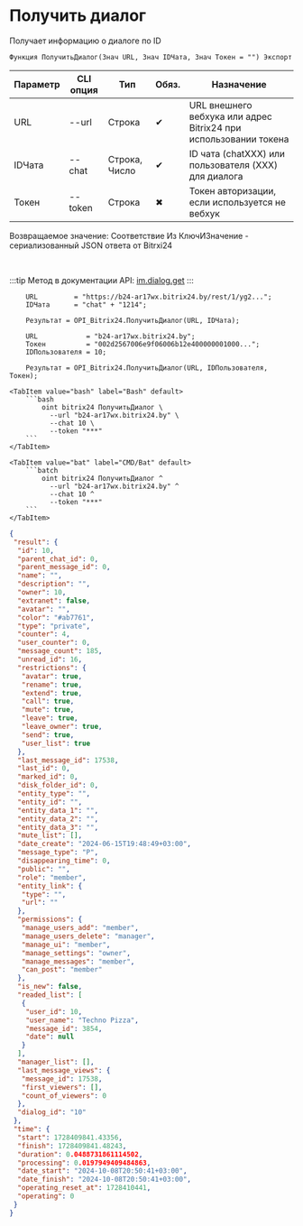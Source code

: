 ﻿---
sidebar_position: 14
---


# Получить диалог
 Получает информацию о диалоге по ID



`Функция ПолучитьДиалог(Знач URL, Знач IDЧата, Знач Токен = "") Экспорт`

  | Параметр | CLI опция | Тип | Обяз. | Назначение |
  |-|-|-|-|-|
  | URL | --url | Строка | &#x2714; | URL внешнего вебхука или адрес Bitrix24 при использовании токена |
  | IDЧата | --chat | Строка, Число | &#x2714; | ID чата (chatXXX) или пользователя (XXX) для диалога |
  | Токен | --token | Строка | &#x2716; | Токен авторизации, если используется не вебхук |

  
  Возвращаемое значение:   Соответствие Из КлючИЗначение - сериализованный JSON ответа от Bitrxi24

<br/>

:::tip
Метод в документации API: [im.dialog.get](https://dev.1c-bitrix.ru/learning/course/?COURSE_ID=93&LESSON_ID=12886)
:::
<br/>


```bsl title="Пример использования для 1С:Предприятие/OneScript"
    URL         = "https://b24-ar17wx.bitrix24.by/rest/1/yg2...";
    IDЧата      = "chat" + "1214";

    Результат = OPI_Bitrix24.ПолучитьДиалог(URL, IDЧата);

    URL            = "b24-ar17wx.bitrix24.by";
    Токен          = "002d2567006e9f06006b12e400000001000...";
    IDПользователя = 10;

    Результат = OPI_Bitrix24.ПолучитьДиалог(URL, IDПользователя, Токен);
```
    

 <Tabs>
  
    <TabItem value="bash" label="Bash" default>
        ```bash
            oint bitrix24 ПолучитьДиалог \
              --url "b24-ar17wx.bitrix24.by" \
              --chat 10 \
              --token "***"
        ```
    </TabItem>
  
    <TabItem value="bat" label="CMD/Bat" default>
        ```batch
            oint bitrix24 ПолучитьДиалог ^
              --url "b24-ar17wx.bitrix24.by" ^
              --chat 10 ^
              --token "***"
        ```
    </TabItem>
</Tabs>


```json title="Результат"
{
 "result": {
  "id": 10,
  "parent_chat_id": 0,
  "parent_message_id": 0,
  "name": "",
  "description": "",
  "owner": 10,
  "extranet": false,
  "avatar": "",
  "color": "#ab7761",
  "type": "private",
  "counter": 4,
  "user_counter": 0,
  "message_count": 185,
  "unread_id": 16,
  "restrictions": {
   "avatar": true,
   "rename": true,
   "extend": true,
   "call": true,
   "mute": true,
   "leave": true,
   "leave_owner": true,
   "send": true,
   "user_list": true
  },
  "last_message_id": 17538,
  "last_id": 0,
  "marked_id": 0,
  "disk_folder_id": 0,
  "entity_type": "",
  "entity_id": "",
  "entity_data_1": "",
  "entity_data_2": "",
  "entity_data_3": "",
  "mute_list": [],
  "date_create": "2024-06-15T19:48:49+03:00",
  "message_type": "P",
  "disappearing_time": 0,
  "public": "",
  "role": "member",
  "entity_link": {
   "type": "",
   "url": ""
  },
  "permissions": {
   "manage_users_add": "member",
   "manage_users_delete": "manager",
   "manage_ui": "member",
   "manage_settings": "owner",
   "manage_messages": "member",
   "can_post": "member"
  },
  "is_new": false,
  "readed_list": [
   {
    "user_id": 10,
    "user_name": "Techno Pizza",
    "message_id": 3854,
    "date": null
   }
  ],
  "manager_list": [],
  "last_message_views": {
   "message_id": 17538,
   "first_viewers": [],
   "count_of_viewers": 0
  },
  "dialog_id": "10"
 },
 "time": {
  "start": 1728409841.43356,
  "finish": 1728409841.48243,
  "duration": 0.0488731861114502,
  "processing": 0.0197949409484863,
  "date_start": "2024-10-08T20:50:41+03:00",
  "date_finish": "2024-10-08T20:50:41+03:00",
  "operating_reset_at": 1728410441,
  "operating": 0
 }
}
```
